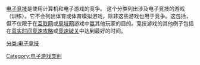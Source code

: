 [[电子竞技|电子竞技]]是使用计算机和电子游戏的竞争。 
这个分类列出涉及电子竞技的游戏（训练）。它不会列出体育或体育模拟游戏，除非这些游戏也用于竞争。这包括，但不仅限于在[[互联网|互联网]]或[[局域网|局域网]]游戏中[[wiktionary:win|赢]]其他玩家的目的。竞技游戏的其他例子包括在[[真实时间竞速攻略|真实时间竞速攻略]]或[[竞速破关|竞速破关]]中达到最好的时间。
{{Commonscat|Electronic sports}}

[[分类:电子竞技|分类:电子竞技]]
[[Category:电子游戏类别|Category:电子游戏类别]]